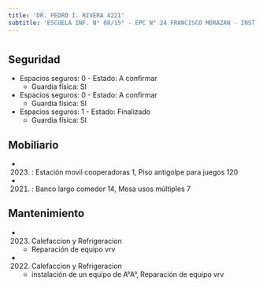 ```yaml
---
title: 'DR. PEDRO I. RIVERA 4221'
subtitle: 'ESCUELA INF. N° 08/15° - EPC N° 24 FRANCISCO MORAZAN - INST. SUPERIOR DEL PROF. DE EDUCACIÓN ESPECIAL'
---
```


#


## Seguridad

*  Espacios seguros: 0 - Estado: A confirmar 
    + Guardia física: SI

*  Espacios seguros: 0 - Estado: A confirmar 
    + Guardia física: SI

*  Espacios seguros: 1 - Estado: Finalizado 
    + Guardia física: SI





## Mobiliario

*  (2023) : Estación movil cooperadoras 1, Piso antigolpe para juegos 120 

*  (2021) : Banco largo comedor 14, Mesa usos múltiples 7 





## Mantenimiento

*  (2023) Calefaccion y Refrigeracion 
    + Reparación de equipo vrv

*  (2022) Calefaccion y Refrigeracion 
    + instalación de un equipo de A°A°, Reparación de equipo vrv



